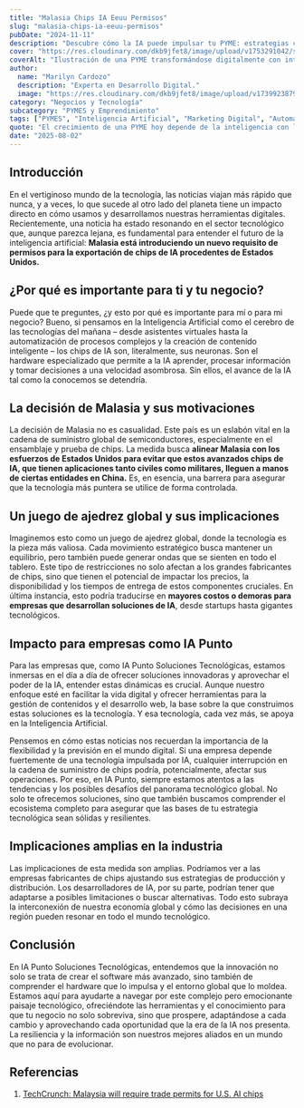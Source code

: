 ```yaml
---
title: "Malasia Chips IA Eeuu Permisos"
slug: "malasia-chips-ia-eeuu-permisos"
pubDate: "2024-11-11"
description: "Descubre cómo la IA puede impulsar tu PYME: estrategias concretas de marketing, automatización y datos para aumentar ventas."
cover: "https://res.cloudinary.com/dkb9jfet8/image/upload/v1753291042/small-business_kk56r6.jpg"
coverAlt: "Ilustración de una PYME transformándose digitalmente con inteligencia artificial."
author:
  name: "Marilyn Cardozo"
  description: "Experta en Desarrollo Digital."
  image: "https://res.cloudinary.com/dkb9jfet8/image/upload/v1739923879/marilyn_s2mi4a.png"
category: "Negocios y Tecnología"
subcategory: "PYMES y Emprendimiento"
tags: ["PYMES", "Inteligencia Artificial", "Marketing Digital", "Automatización", "Ventas"]
quote: "El crecimiento de una PYME hoy depende de la inteligencia con la que se aplican datos, IA y estrategia. — Sergio Rondón"
date: "2025-08-02"
---
```




<h2 id="introduccion">Introducción</h2>

En el vertiginoso mundo de la tecnología, las noticias viajan más rápido que nunca, y a veces, lo que sucede al otro lado del planeta tiene un impacto directo en cómo usamos y desarrollamos nuestras herramientas digitales. Recientemente, una noticia ha estado resonando en el sector tecnológico que, aunque parezca lejana, es fundamental para entender el futuro de la inteligencia artificial: **Malasia está introduciendo un nuevo requisito de permisos para la exportación de chips de IA procedentes de Estados Unidos.**

<h2 id="por-que-es-importante-para-ti-y-tu-negocio">¿Por qué es importante para ti y tu negocio?</h2>

Puede que te preguntes, ¿y esto por qué es importante para mí o para mi negocio? Bueno, si pensamos en la Inteligencia Artificial como el cerebro de las tecnologías del mañana – desde asistentes virtuales hasta la automatización de procesos complejos y la creación de contenido inteligente – los chips de IA son, literalmente, sus neuronas. Son el hardware especializado que permite a la IA aprender, procesar información y tomar decisiones a una velocidad asombrosa. Sin ellos, el avance de la IA tal como la conocemos se detendría.

<h2 id="la-decision-de-malasia-y-sus-motivaciones">La decisión de Malasia y sus motivaciones</h2>

La decisión de Malasia no es casualidad. Este país es un eslabón vital en la cadena de suministro global de semiconductores, especialmente en el ensamblaje y prueba de chips. La medida busca **alinear Malasia con los esfuerzos de Estados Unidos para evitar que estos avanzados chips de IA, que tienen aplicaciones tanto civiles como militares, lleguen a manos de ciertas entidades en China.** Es, en esencia, una barrera para asegurar que la tecnología más puntera se utilice de forma controlada.

<h2 id="un-juego-de-ajedrez-global-y-sus-implicaciones">Un juego de ajedrez global y sus implicaciones</h2>

Imaginemos esto como un juego de ajedrez global, donde la tecnología es la pieza más valiosa. Cada movimiento estratégico busca mantener un equilibrio, pero también puede generar ondas que se sienten en todo el tablero. Este tipo de restricciones no solo afectan a los grandes fabricantes de chips, sino que tienen el potencial de impactar los precios, la disponibilidad y los tiempos de entrega de estos componentes cruciales. En última instancia, esto podría traducirse en **mayores costos o demoras para empresas que desarrollan soluciones de IA**, desde startups hasta gigantes tecnológicos.

<h2 id="impacto-para-empresas-como-ia-punto">Impacto para empresas como IA Punto</h2>

Para las empresas que, como IA Punto Soluciones Tecnológicas, estamos inmersas en el día a día de ofrecer soluciones innovadoras y aprovechar el poder de la IA, entender estas dinámicas es crucial. Aunque nuestro enfoque esté en facilitar la vida digital y ofrecer herramientas para la gestión de contenidos y el desarrollo web, la base sobre la que construimos estas soluciones es la tecnología. Y esa tecnología, cada vez más, se apoya en la Inteligencia Artificial.

Pensemos en cómo estas noticias nos recuerdan la importancia de la flexibilidad y la previsión en el mundo digital. Si una empresa depende fuertemente de una tecnología impulsada por IA, cualquier interrupción en la cadena de suministro de chips podría, potencialmente, afectar sus operaciones. Por eso, en IA Punto, siempre estamos atentos a las tendencias y los posibles desafíos del panorama tecnológico global. No solo te ofrecemos soluciones, sino que también buscamos comprender el ecosistema completo para asegurar que las bases de tu estrategia tecnológica sean sólidas y resilientes.

<h2 id="implicaciones-amplias-en-la-industria">Implicaciones amplias en la industria</h2>

Las implicaciones de esta medida son amplias. Podríamos ver a las empresas fabricantes de chips ajustando sus estrategias de producción y distribución. Los desarrolladores de IA, por su parte, podrían tener que adaptarse a posibles limitaciones o buscar alternativas. Todo esto subraya la interconexión de nuestra economía global y cómo las decisiones en una región pueden resonar en todo el mundo tecnológico.

<h2 id="conclusion">Conclusión</h2>

En IA Punto Soluciones Tecnológicas, entendemos que la innovación no solo se trata de crear el software más avanzado, sino también de comprender el hardware que lo impulsa y el entorno global que lo moldea. Estamos aquí para ayudarte a navegar por este complejo pero emocionante paisaje tecnológico, ofreciéndote las herramientas y el conocimiento para que tu negocio no solo sobreviva, sino que prospere, adaptándose a cada cambio y aprovechando cada oportunidad que la era de la IA nos presenta. La resiliencia y la información son nuestros mejores aliados en un mundo que no para de evolucionar.

<h2 id="referencias">Referencias</h2>

1.  <a href="https://techcrunch.com/2025/07/14/malaysia-will-require-trade-permits-for-u-s-ai-chips/" target="_blank" rel="noopener noreferrer">TechCrunch: Malaysia will require trade permits for U.S. AI chips</a>

